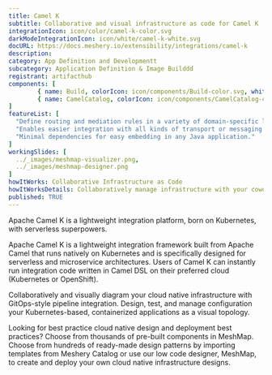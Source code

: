 ```yaml
---
title: Camel K
subtitle: Collaborative and visual infrastructure as code for Camel K
integrationIcon: icon/color/camel-k-color.svg
darkModeIntegrationIcon: icon/white/camel-k-white.svg
docURL: https://docs.meshery.io/extensibility/integrations/camel-k
description: 
category: App Definition and Developmentt
subcategory: Application Definition & Image Builddd
registrant: artifacthub
components: [
		{ name: Build, colorIcon: icon/components/Build-color.svg, whiteIcon: icon/components/Build-white.svg, description: "description-1"  },
		{ name: CamelCatalog, colorIcon: icon/components/CamelCatalog-color.svg, whiteIcon: icon/components/CamelCatalog-white.svg, description: "description-2"  }
]
featureList: [
  "Define routing and mediation rules in a variety of domain-specific llanguages.",
  "Enables easier integration with all kinds of transport or messaging models.",
  "Minimal dependencies for easy embedding in any Java application."
]
workingSlides: [
  ../_images/meshmap-visualizer.png,
  ../_images/meshmap-designer.png
]
howItWorks: Collaborative Infrastructure as Code
howItWorksDetails: Collaboratively manage infrastructure with your coworkers synchronously sharing the same designs.
published: TRUE
---
```

<p>
Apache Camel K is a lightweight integration platform, born on Kubernetes, with serverless superpowers.
</p>
<p>Apache Camel K is a lightweight integration framework built from Apache Camel that runs natively on Kubernetes and is specifically designed for serverless and microservice architectures.
Users of Camel K can instantly run integration code written in Camel DSL on their preferred cloud (Kubernetes or OpenShift).</p>
<p>
    Collaboratively and visually diagram your cloud native infrastructure with GitOps-style pipeline integration. Design, test, and manage configuration your Kubernetes-based, containerized applications as a visual topology.
</p>
<p>
    Looking for best practice cloud native design and deployment best practices? Choose from thousands of pre-built components in MeshMap. Choose from hundreds of ready-made design patterns by importing templates from Meshery Catalog or use our low code designer, MeshMap, to create and deploy your own cloud native infrastructure designs.
</p>